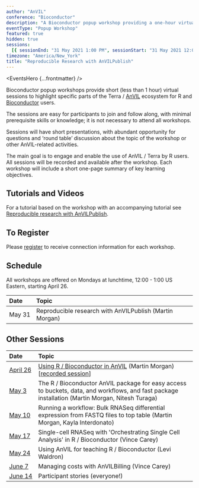 ```yaml
---
author: "AnVIL"
conference: "Bioconductor"
description: "A Bioconductor popup workshop providing a one-hour virtual session to highlight specific parts of the Terra / AnVIL ecosystem for R and Bioconductor users."
eventType: "Popup Workshop"
featured: true
hidden: true
sessions:
  [{ sessionEnd: "31 May 2021 1:00 PM", sessionStart: "31 May 2021 12:00 PM" }]
timezone: "America/New_York"
title: "Reproducible Research with AnVILPublish"
---
```


<EventsHero {...frontmatter} />

Bioconductor popup workshops provide short (less than 1 hour) virtual sessions to highlight specific parts of the Terra / [AnVIL][1] ecosystem for R and [Bioconductor][2] users.

The sessions are easy for participants to join and follow along, with minimal prerequisite skills or knowledge; it is not necessary to attend all workshops.

Sessions will have short presentations, with abundant opportunity for questions and ‘round table’ discussion about the topic of the workshop or other AnVIL-related activities.

The main goal is to engage and enable the use of AnVIL / Terra by R users. All sessions will be recorded and available after the workshop. Each workshop will include a short one-page summary of key learning objectives.

## Tutorials and Videos

For a tutorial based on the workshop with an accompanying tutorial see [Reproducible research with AnVILPublish](/learn/data-analysts/reproducible-research-with-anvilpublish).

## To Register

Please [register][3] to receive connection information for each workshop.

## Schedule

All workshops are offered on Mondays at lunchtime, 12:00 - 1:00 US Eastern, starting April 26.

| Date                | Topic                                                   |
| :------------------ | :------------------------------------------------------ |
| <nobr>May 31</nobr> | Reproducible research with AnVILPublish (Martin Morgan) |

## Other Sessions

| Date                       | Topic                                                                                                                                            |
| :------------------------- | :----------------------------------------------------------------------------------------------------------------------------------------------- |
| <nobr>[April 26][6]</nobr> | [Using R / Bioconductor in AnVIL][4] (Martin Morgan) [[recorded session][5]]                                                                     |
| <nobr>[May 3][7]</nobr>    | The R / Bioconductor AnVIL package for easy access to buckets, data, and workflows, and fast package installation (Martin Morgan, Nitesh Turaga) |
| <nobr>[May 10][8]</nobr>   | Running a workflow: Bulk RNASeq differential expression from FASTQ files to top table (Martin Morgan, Kayla Interdonato)                         |
| <nobr>[May 17][9]</nobr>   | Single-cell RNASeq with 'Orchestrating Single Cell Analysis' in R / Bioconductor (Vince Carey)                                                   |
| <nobr>[May 24][10]</nobr>  | Using AnVIL for teaching R / Bioconductor (Levi Waldron)                                                                                         |
| <nobr>[June 7][11]</nobr>  | Managing costs with AnVILBilling (Vince Carey)                                                                                                   |
| <nobr>[June 14][12]</nobr> | Participant stories (everyone!)                                                                                                                  |

[1]: /
[2]: https://bioconductor.org/
[3]: https://docs.google.com/forms/d/e/1FAIpQLSeHwGfafpqKrOuEjySF8-DW6UrKWkN5N24GYwQVpiDhYw48DA/viewform
[4]: https://docs.google.com/document/d/18aNzWpt55I-dni9l0IZTB2G3oDOU4X07PyKGXFGyb40/edit
[5]: https://www.youtube.com/watch?v=8Ccj__2GqJ4
[6]: /events/bioconductor-popup-workshops-20210426
[7]: /events/bioconductor-popup-workshops-20210503
[8]: /events/bioconductor-popup-workshops-20210510
[9]: /events/bioconductor-popup-workshops-20210517
[10]: /events/bioconductor-popup-workshops-20210524
[11]: /events/bioconductor-popup-workshops-20210607
[12]: /events/bioconductor-popup-workshops-20210614
